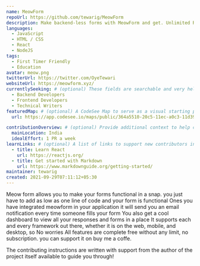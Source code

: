 ```yaml
---
name: MeowForm
repoUrl: https://github.com/tewarig/MeowForm
description: Make backend-less forms with MeowForm and get. Unlimited Responses ,in your inbox .
languages:
  - JavaScript
  - HTML / CSS
  - React
  - NodeJS
tags:
  - First Timer Friendly
  - Education
avatar: meow.png
twitterUrl: https://twitter.com/OyeTewari
websiteUrl: https://meowform.xyz/
currentlySeeking: # (optional) These fields are searchable and very helpful for contributors to match well with your project
  - Backend Developers
  - Frontend Developers
  - Technical Writers
featuredMap: # (optional) A CodeSee Map to serve as a visual starting point for contributors
  url: https://app.codesee.io/maps/public/364a5510-20c5-11ec-a0c3-11d394df1005

contributionOverview: # (optional) Provide additional context to help contributors match well with your project
  mainLocation: India
  idealEffort: 1 PR a week
learnLinks: # (optional) A list of links to support new contributors in learning about your project and tech stack and culture / community
  - title: Learn React
    url: https://reactjs.org/
  - title: Get started with Markdown
    url: https://www.markdownguide.org/getting-started/
maintainer: tewarig
created: 2021-09-29T07:11:12+05:30
---
```


<!-- Divide your content into sections using our handy shortcodes. Each section is optional -->

<Overview>

Meow form allows you to make your forms functional in a snap. you just have to add as low as one line of code and your form is functional
Ones you have integrated meowform in your application it will send you an email notification every time someone fills your form
You also get a cool dashboard to view all your responses and forms in a place
It supports each and every framework out there, whether it is on the web, mobile, and desktop, so No worries
All features are complete free without any limit, no subscription. you can support it on buy me a coffe.

</Overview>

<Contributing>
The contributing instructions are written with support from the author of the project itself available to guide you through!

</Contributing>
